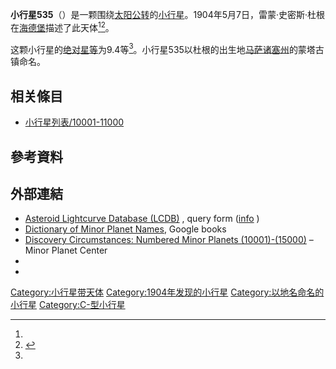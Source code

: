 {{Infobox planet
 | minorplanet     = yes
 | name            = 535 Montague
 | background      = #D6D6D6
 | image = 
 | image_size      = 
 | caption         =
 | discovery_ref   =  <ref name="MPC-object" />
 | discoverer      = [[雷蒙·史密斯·杜根|雷蒙·史密斯·杜根]]
 | discovery_site  = [[海德堡|海德堡]]
 | discovered      = 1904年5月7日
 | mpc_name        = 535 Montague
 | alt_names       = 535 Montague
 | pronounced      = 
 | named_after     = <ref name="MPC-object" />
 | mp_category     = [[主帶小行星|主帶小行星]] <ref name="MPC-object" /><ref name="jpldata" />
 | orbit_ref       = <ref name="a">[http://ssd.jpl.nasa.gov/sbdb.cgi?sstr=535 535] {{Wayback|url=http://ssd.jpl.nasa.gov/sbdb.cgi?sstr=535 |date=20210807065840 }}，小行星數據庫瀏覽器（JPL Small-Body Database Browser）－[[美国国家航空航天局|美国国家航空航天局]]喷气推进实验室</ref>
 | epoch           = 2018-03-23.0（[[儒略日|JD]] 2458200.5）
 | uncertainty     = 0
 | observation_arc = 
 | aphelion = {{convert|2.631|AU|km|3|abbr=on|lk=out}}
 | perihelion      = {{convert|2.5079592|AU|km|3|abbr=on}}
 | semimajor       = 2.5693700
 | eccentricity    = 0.0239011
 | period          = 4.12[[儒略年|yr]]
 | mean_anomaly    = 308.29884[[度|°]]
 | mean_motion     = {{Deg2DMS|0.23931170|sup=ms}} / day
 | inclination     = 6.77786
 | asc_node        = 84.80311°
 | arg_peri        = 65.00740
 | mean_diameter   = 
 | rotation        = 
 | albedo          =
 | spectral_type   =
 | abs_magnitude   = 9.4<ref name="jpldata" />
}}
'''小行星535'''（{{lang-en|535 Montague}}）是一颗围绕[[太阳|太阳]][[公转|公转]]的[[小行星|小行星]]。1904年5月7日，雷蒙·史密斯·杜根在[[海德堡|海德堡]]描述了此天体<ref name="a" /><ref>{{cite news|title=小行星列表|url=http://cfa-www.harvard.edu/iau/lists/NumberedMPs.txt|accessdate=2018-10-19|newspaper=哈佛大学|archive-date=2008-05-17|archive-url=https://web.archive.org/web/20080517010638/http://cfa-www.harvard.edu/iau/lists/NumberedMPs.txt|dead-url=no}}</ref>。

这颗小行星的[[绝对星等|绝对星等]]为9.4等<ref name="a" />。小行星535以杜根的出生地[[马萨诸塞州|马萨诸塞州]]的蒙塔古镇命名。

== 相关條目 ==
*[[小行星列表/10001-11000|小行星列表/10001-11000]]

== 參考資料 ==
{{reflist|refs=

<ref name="jpldata">{{cite web
 |type         = 2018-01-26 last obs.
 |title        = JPL Small-Body Database Browser:535 Montague-535 Montague
 |url          = https://ssd.jpl.nasa.gov/sbdb.cgi?sstr=535
 |publisher    = [[Jet_Propulsion_Laboratory|Jet Propulsion Laboratory]]
 |accessdate   = 28 March 2018
 |archive-date = 2021-08-07
 |archive-url  = https://web.archive.org/web/20210807065840/https://ssd.jpl.nasa.gov/sbdb.cgi?sstr=535
 |dead-url     = no
}}</ref>

<ref name="MPC-object">{{cite web
  |title      = 535 Montague
  |work      = Minor Planet Center
  |url      = https://www.minorplanetcenter.net/db_search/show_object?object_id=535
  |accessdate      = 28 March 2018
  |archive-date      = 2016-03-03
  |archive-url      = https://web.archive.org/web/20160303202122/http://www.minorplanetcenter.net/db_search/show_object?object_id=535
  |dead-url      = no
  }}</ref>

}}

==  外部連結 ==
* [http://www.minorplanet.info/PHP/lcdbsummaryquery.php Asteroid Lightcurve Database (LCDB)] {{Wayback|url=http://www.minorplanet.info/PHP/lcdbsummaryquery.php |date=20171210173955 }}, query form ([http://www.minorplanet.info/lightcurvedatabase.html info] {{Wayback|url=http://www.minorplanet.info/lightcurvedatabase.html |date=20171216050541 }})
* [https://books.google.com/books?id=aeAg1X7afOoC&pg Dictionary of Minor Planet Names], Google books
* [http://www.minorplanetcenter.net/iau/lists/NumberedMPs010001.html Discovery Circumstances: Numbered Minor Planets (10001)-(15000)] {{Wayback|url=http://www.minorplanetcenter.net/iau/lists/NumberedMPs010001.html |date=20180612162317 }} – Minor Planet Center
* {{AstDys|535}}
* {{JPL small body}}

{{Minor Planet Number|[[小行星534|小行星534]]|[[小行星536|小行星536]]}}
{{小天体}}

[[Category:小行星带天体|Category:小行星带天体]]
[[Category:1904年发现的小行星|Category:1904年发现的小行星]]
[[Category:以地名命名的小行星|Category:以地名命名的小行星]]
[[Category:C-型小行星|Category:C-型小行星]]